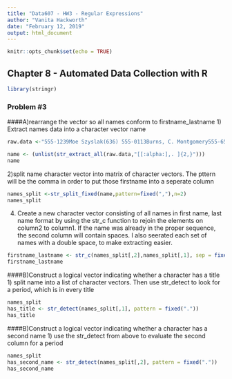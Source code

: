 ---
title: "Data607 - HW3 - Regular Expressions"
author: "Vanita Hackworth"
date: "February 12, 2019"
output: html_document
---

```{r setup, include=FALSE}
knitr::opts_chunk$set(echo = TRUE)
```

## Chapter 8 - Automated Data Collection with R
```{r}
library(stringr)
```

### Problem #3
####A)rearrange the vector so all names conform to firstname_lastname
1) Extract names data into a character vector name
```{r names-vector, eval=TRUE}
raw.data <-"555-1239Moe Szyslak(636) 555-0113Burns, C. Montgomery555-6542Rev. Timothy Lovejoy555 8904Ned Flanders636-555-3226Simpson, Homer5553642Dr. Julius Hibbert"

name <- (unlist(str_extract_all(raw.data,"[[:alpha:],. ]{2,}")))
name
```
2)split name character vector into matrix of character vectors.  The pttern will be the comma in order to put those firstname into a seperate column

```{r names-split}
names_split <-str_split_fixed(name,pattern=fixed(","),n=2)
names_split
```

4) Create a new character vector consisting of all names in first name, last name format by using the str_c function to rejoin the elements on column2 to column1.  If the name was already in the proper sequence, the second column will contain spaces.  I also seerated each set of names with a double space, to make extracting easier.
```{r}
firstname_lastname <- str_c(names_split[,2],names_split[,1], sep = fixed(" "), collapse = "  ")
firstname_lastname
```
####B)Construct a logical vector indicating whether a character has a title
1) split name into a list of character vectors.  Then use str_detect to look for a period, which is in every title
```{r}
names_split
has_title <- str_detect(names_split[,1], pattern = fixed("."))
has_title
```

####B)Construct a logical vector indicating whether a character has a second name
1) use the str_detect from above to evaluate the second column for a period
```{r}
names_split
has_second_name <- str_detect(names_split[,2], pattern = fixed("."))
has_second_name
```

